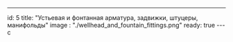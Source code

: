 ---
id: 5
title: "Устьевая и фонтанная арматура, задвижки, штуцеры, манифольды"
image : "./wellhead_and_fountain_fittings.png"
ready: true
---c
